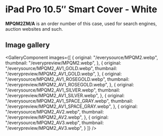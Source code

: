 
# iPad Pro 10.5″ Smart Cover - White

<Callout type='info' emoji='👉🏻'>**MPQM2ZM/A** is an order number of this case, used for search engines, auction websites and such.</Callout>

## Image gallery

<GalleryComponent
    images={[
      {
        original: "/everysource/MPQM2.webp",
        thumbnail: "/everypreview/MPQM2.webp",
      },
      {
        original: "/everysource/MPQM2_AV1_GOLD.webp",
        thumbnail: "/everypreview/MPQM2_AV1_GOLD.webp",
      },
      {
        original: "/everysource/MPQM2_AV1_ROSEGOLD.webp",
        thumbnail: "/everypreview/MPQM2_AV1_ROSEGOLD.webp",
      },
      {
        original: "/everysource/MPQM2_AV1_SILVER.webp",
        thumbnail: "/everypreview/MPQM2_AV1_SILVER.webp",
      },
      {
        original: "/everysource/MPQM2_AV1_SPACE_GRAY.webp",
        thumbnail: "/everypreview/MPQM2_AV1_SPACE_GRAY.webp",
      },
      {
        original: "/everysource/MPQM2_AV2.webp",
        thumbnail: "/everypreview/MPQM2_AV2.webp",
      },
      {
        original: "/everysource/MPQM2_AV3.webp",
        thumbnail: "/everypreview/MPQM2_AV3.webp",
      }
    ]}
  />
